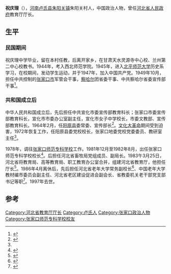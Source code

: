 {{Infobox_officeholder
| name = 祝庆理
| image name = 
| width = 150px
| now = [[河北省教育厅|河北省教育厅]]厅长
| period =
| Sex = 男 
| different name = 
| party = {{CPC}}
| Native place =[[河南|河南]][[卢氏县|卢氏县]][[朱阳关镇|朱阳关镇]]
| date of birth = 1924年11月
| date of death = 1997年5月
| place of birth =[[河南|河南]][[卢氏县|卢氏县]][[朱阳关镇|朱阳关镇]]
| place of death = 
| educate =
| past = 
| spouse = 
| children = 
| relatives = [[段银田|段银田]]（表弟）<ref>{{cite book|author1=卢氏县地方史志办公室编|coauthors=李啸东主编；胡光君，李俊堂执行主编|title=天南地北卢氏人|date=2010年3月|publisher=郑州：河南人民出版社|isbn=7-215-04923-9|pages=100|accessdate=2015-07-10}}</ref>
}}
'''祝庆理'''（{{bd|1924年|11月|1997年|5月}}），[[河南|河南]][[卢氏县|卢氏县]][[朱阳关镇|朱阳关镇]]朱阳关村人，中国政治人物，曾任[[河北省人民政府|河北省人民政府]]教育厅厅长。

== 生平 ==
=== 民国期间 ===
祝庆理中学毕业，留在本村任教，后离开家乡，在甘肃天水灵源寺中心校、兰州第二中心校教书。1944年，考入西北师范学院。1945年，进入[[北平师范大学|北平师范大学]]历史系学习，在校期间，发动学生运动，并于1947年，加入中国共产党。1949年10月，担任中共控制的[[张家口市|张家口市]]军管会干事，[[察哈尔|察哈尔]]团省委干事、中共察哈尔省委宣传部干事<ref name=a>{{cite book|author1=卢氏县地方史志办公室编；李啸东主编；郭文光，李俊堂执行主编|coauthors=胡光君副主编|title=卢氏历代闻人|date=, 2010.03|publisher=郑州：河南人民出版社|isbn=7-215-04923-9|pages=145-146|accessdate=2015-07-10}}</ref>。

=== 共和国成立后 ===
中华人民共和国成立后，先后担任中共宣化市委宣传部教育科长；张家口市委宣传部教育科长，宣化市市委办公室副主任，宣化市女子中学校长，市委文教部、宣传部教育科长。1964年2月，任[[阳原县|阳原县]]委常委、宣传部长<ref>{{cite book|author1=中共张家口地委组织部，中共张家口地委党史办公室，张家口地区档案处|title=中国共产党河北省张家口地区组织史资料 1922-1987|date=1991年12月|publisher=石家庄：河北人民出版社|isbn=7-202-01109-3|pages=194|accessdate=2015-07-10}}</ref>。[[文化大革命|文化大革命]]期间受到迫害，1972年恢复工作，任阳原县委党校校长，张家口地委党校党委委员、教研室主任<ref name=a />。

1978年，调往[[张家口师范专科学校|张家口师范专科学校]]工作。1981年12月至1982年8月，出任张家口师范专科学校校长<ref>{{cite book|author1=中国大学校长名典编辑委员会编|title=中国大学校长名典 上|date=1995年10月|publisher=北京：中国人事出版社|isbn=7-80076-587-3|pages=150|accessdate=2015-07-10}}</ref>。后担任河北省畜牧局党组成员、副局长。1983午3月25日，河北省将教育局、高等教育局、职工教育办公室合并，组建河北省教育厅，他担任厅长<ref>{{cite book|author1=河北省地方志编纂委员会|title=河北省志 第76卷 教育志|date=, 1995.06|publisher=北京：中华书局|isbn=7-101-01478-X|pages=674|accessdate=2015-07-10}}</ref>。1986年4月离休后，先后担任河北省老年大学常务副校长<ref>{{cite book|author1=公孙訇|title=周学鳌纪念文集 贺周老八十八岁华诞|date=1997年10月|publisher=保定：河北大学出版社|isbn=7-81028-428-2|pages=217|accessdate=2015-07-10}}</ref>、中国老年大学教材编市委员会副主任、河北省老区建设促进会副会长、省教委机关老干部党支部书记等职<ref>{{cite book|author1=公孙訇|title=周学鳌纪念文集 贺周老八十八岁华诞|date=1997年10月|publisher=保定：河北大学出版社|isbn=7-81028-428-2|pages=34|accessdate=2015-07-10}}</ref>。1997年去世。

== 参考==
{{reflist}}

[[Category:河北省教育厅厅长|Category:河北省教育厅厅长]]
[[Category:卢氏人|Category:卢氏人]]
[[Category:张家口政治人物|Category:张家口政治人物]]
[[Category:张家口师范专科学校校友|Category:张家口师范专科学校校友]]